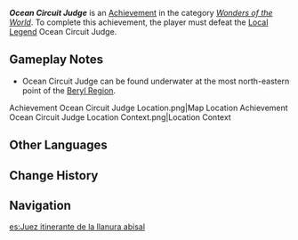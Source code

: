 {{Achievement Infobox
|title        = Ocean Circuit Judge
|id           = 81369
|order id     = 1353
|category     = Wonders of the World
|description  = Defeat the local legend, Ocean Circuit Judge.
|requirements = 
|primogems    = 5
|tracking     = 
|topic        = Local Legend;Sternshield Crab
|type         = Exploration
|quest        = 
|hidden       = 1
}}
'''''Ocean Circuit Judge''''' is an [[Achievement]] in the category ''[[Wonders of the World]]''. To complete this achievement, the player must defeat the [[Local Legend]] Ocean Circuit Judge.

==Gameplay Notes==
* Ocean Circuit Judge can be found underwater at the most north-eastern point of the [[Beryl Region]].
<gallery>
Achievement Ocean Circuit Judge Location.png|Map Location
Achievement Ocean Circuit Judge Location Context.png|Location Context
</gallery>
<!--
==Video Guides==
{{EVT
|video1   = 
|caption1 = 
}}
-->
==Other Languages==
{{Other Languages
|en      = Ocean Circuit Judge
|zhs     = 海原巡回法官
|zhs_rm  = 
|zht     = 海原巡迴法官
|zht_rm  = 
|zh_tl   = 
|ja      = オーシャン巡回法官
|ja_rm   = Ooshan Junkai Houkan
|ja_tl   = 
|ko      = 해저 평원 순회 판사
|ko_rm   = 
|ko_tl   = 
|es      = Juez itinerante de la llanura abisal
|es_tl   = Itinerant Judge of the Abyssal Plain
|fr      = Juge du circuit océanique
|fr_tl   = Ocean Circuit Judge
|ru      = Окружной судья океана
|ru_tl   = Ocean Circuit Judge
|th      = ผู้พิพากษาวงจรภาคพื้นทะเล
|th_rm   = 
|th_tl   = 
|vi      = Pháp Quan Đại Dương
|vi_tl   = 
|de      = Richter des Ozeans am Rundgang
|de_tl   = Judge of the Ocean at Circuit
|id      = Ocean Circuit Judge
|pt      = Juiz Itinerante do Mar
|pt_tl   = 
|tr      = Okyanusun Bölge Hakimi
|tr_tl   = The Ocean's Regional Judge
|it      = Giudice del Circuito oceanico
|it_tl   = 
}}

==Change History==
{{Change History|4.0}}

==Navigation==
{{Achievement Navbox}}

[[es:Juez itinerante de la llanura abisal]]